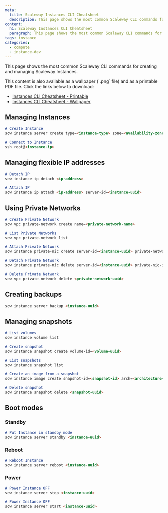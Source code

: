 ```yaml
---
meta:
  title: Scaleway Instances CLI Cheatsheet
  description: This page shows the most common Scaleway CLI commands for creating and managing Scaleway Instances.
content:
  h1: Scaleway Instances CLI Cheatsheet
  paragraph: This page shows the most common Scaleway CLI commands for creating and managing Scaleway Instances.
tags: instance
categories: 
  - compute
  - instance-dev
---
```


This page shows the most common Scaleway CLI commands for creating and managing Scaleway Instances.

<Macro id="iam-requirements" />

<Message type="tip">
  This content is also available as a wallpaper (`.png` file) and as a printable PDF file. Click the links below to download:

  - [Instances CLI Cheatsheet - Printable](Instances-CLI-Cheatsheet.pdf)
  - [Instances CLI Cheatsheet - Wallpaper](https://instances-cli-cheatsheet.s3.fr-par.scw.cloud/Instances-CLI-cheatsheet.png)
</Message>

## Managing Instances

```md
# Create Instance
scw instance server create type=<instance-type> zone=<availability-zone> image=<image-uuid> root-volume=l:<volume-size> name=<instance-name> ip=new project-id=<scw-project-id>

# Connect to Instance
ssh root@<instance-ip>
```

## Managing flexible IP addresses

```md
# Detach IP
scw instance ip detach <ip-address>

# Attach IP
scw instance ip attach <ip-address> server-id=<instance-uuid>
```

## Using Private Networks

```md
# Create Private Network
scw vpc private-network create name=<private-network-name>

# List Private Networks
scw vpc private-network list

# Attach Private Network
scw instance private-nic create server-id=<instance-uuid> private-network-id=<private-network-uuid>

# Detach Private Network
scw instance private-nic delete server-id=<instance-uuid> private-nic-id=<private-nic-uuid>

# Delete Private Network
scw vpc private-network delete <private-network-uuid>
``` 


## Creating backups

```md
scw instance server backup <instance-uuid>  
``` 

## Managing snapshots

```md
# List volumes
scw instance volume list

# Create snapshot
scw instance snapshot create volume-id=<volume-uuid>

# List snapshots
scw instance snapshot list

# Create an image from a snapshot
scw instance image create snapshot-id=<snapshot-id> arch=<architecture-of-the-image>

# Delete snapshot
scw instance snapshot delete <snapshot-uuid>
``` 

## Boot modes 

### Standby
```md
# Put Instance in standby mode
scw instance server standby <instance-uuid>
```

### Reboot

```md
# Reboot Instance
scw instance server reboot <instance-uuid>
```

### Power 

```md
# Power Instance OFF
scw instance server stop <instance-uuid>

# Power Instance OFF
scw instance server start <instance-uuid>
``` 
